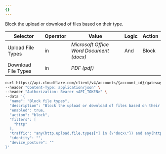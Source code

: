 ```yaml
---
{}
---
```



Block the upload or download of files based on their type.

<Tabs syncKey="dashPlusAPI"> <TabItem label="Dashboard">

| Selector            | Operator | Value                                   | Logic | Action |
| ------------------- | -------- | --------------------------------------- | ----- | ------ |
| Upload File Types   | in       | _Microsoft Office Word Document (docx)_ | And   | Block  |
| Download File Types | in       | _PDF (pdf)_                             |       |        |

</TabItem>

<TabItem label="API">

```bash
curl https://api.cloudflare.com/client/v4/accounts/{account_id}/gateway/rule \
--header "Content-Type: application/json" \
--header "Authorization: Bearer <API_TOKEN>" \
--data '{
  "name": "Block file types",
  "description": "Block the upload or download of files based on their type",
  "enabled": true,
  "action": "block",
  "filters": [
    "http"
  ],
  "traffic": "any(http.upload.file.types[*] in {\"docx\"}) and any(http.download.file.types[*] in {\"pdf\"})",
  "identity": "",
  "device_posture": ""
}'
```

</TabItem> </Tabs>
